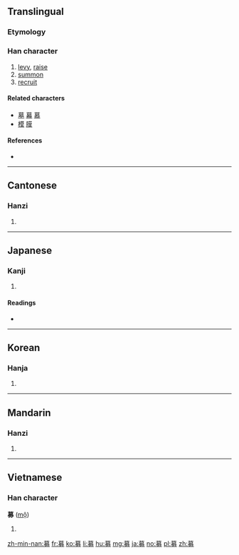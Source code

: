 ==Translingual==

===Etymology===
{{Han etyl}}

===Han character===
{{Han char|rn=19|rad=力|as=11|sn=13|four=44427|canj=TAKS|ids=⿱莫力}}

# [[levy]], [[raise]]
# [[summon]]
# [[recruit]]

====Related characters====
* [[墓]] [[幕]] [[慕]]
* [[模]] [[膜]]

====References====
* {{Han ref|kx=0148.400|dkj=02416|dj=0336.050|hdz=10376.070|uh=52DF|ud=21215|bh=B6D2|bd=46802}}

----

==Cantonese==

===Hanzi===
{{yue-hanzi|jyut=mou6|y=mou6}}

# {{defn|lang=yue|sort=力11}}

----

==Japanese==

===Kanji===
{{ja-kanji|grade=c|rs=力11}}

# {{defn|lang=ja|sort=力11}}

====Readings====
* {{ja-readings|on=[[ぼ]] (bo), [[も]] (mo)|kun=[[つのる]] (tsunoru)}}

----

==Korean==

===Hanja===
{{ko-hanja|hangeul=모|rv=mo|mr=mo}}

# {{defn|lang=ko|sort=力11}}

----

==Mandarin==

===Hanzi===
{{cmn-hanzi|pin=[[jiàng]] ([[jiang4]]), [[mù]] ([[mu4]])|wg=chiang<sup>4</sup>, mu<sup>4</sup>}}

# {{defn|lang=cmn|sort=力11}}

----

==Vietnamese==

===Han character===
'''募''' ([[mộ]])

# {{defn|lang=vi}}

[[zh-min-nan:募]]
[[fr:募]]
[[ko:募]]
[[li:募]]
[[hu:募]]
[[mg:募]]
[[ja:募]]
[[no:募]]
[[pl:募]]
[[zh:募]]